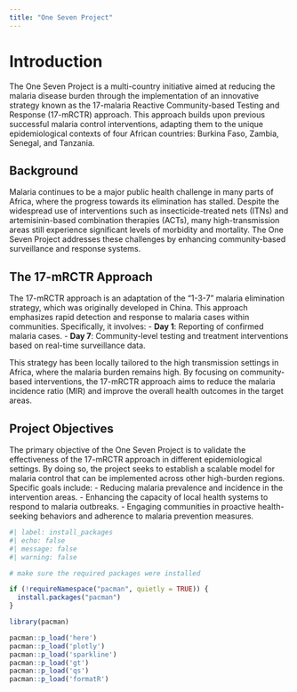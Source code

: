 ```yaml
---
title: "One Seven Project"
---
```


# Introduction

The One Seven Project is a multi-country initiative aimed at reducing the malaria disease burden through the implementation of an innovative strategy known as the 17-malaria Reactive Community-based Testing and Response (17-mRCTR) approach. This approach builds upon previous successful malaria control interventions, adapting them to the unique epidemiological contexts of four African countries: Burkina Faso, Zambia, Senegal, and Tanzania.

## Background

Malaria continues to be a major public health challenge in many parts of Africa, where the progress towards its elimination has stalled. Despite the widespread use of interventions such as insecticide-treated nets (ITNs) and artemisinin-based combination therapies (ACTs), many high-transmission areas still experience significant levels of morbidity and mortality. The One Seven Project addresses these challenges by enhancing community-based surveillance and response systems.

## The 17-mRCTR Approach

The 17-mRCTR approach is an adaptation of the "1-3-7" malaria elimination strategy, which was originally developed in China. This approach emphasizes rapid detection and response to malaria cases within communities. Specifically, it involves: - **Day 1**: Reporting of confirmed malaria cases. - **Day 7**: Community-level testing and treatment interventions based on real-time surveillance data.

This strategy has been locally tailored to the high transmission settings in Africa, where the malaria burden remains high. By focusing on community-based interventions, the 17-mRCTR approach aims to reduce the malaria incidence ratio (MIR) and improve the overall health outcomes in the target areas.

## Project Objectives

The primary objective of the One Seven Project is to validate the effectiveness of the 17-mRCTR approach in different epidemiological settings. By doing so, the project seeks to establish a scalable model for malaria control that can be implemented across other high-burden regions. Specific goals include: - Reducing malaria prevalence and incidence in the intervention areas. - Enhancing the capacity of local health systems to respond to malaria outbreaks. - Engaging communities in proactive health-seeking behaviors and adherence to malaria prevention measures.

```r
#| label: install_packages
#| echo: false
#| message: false
#| warning: false

# make sure the required packages were installed

if (!requireNamespace("pacman", quietly = TRUE)) {
  install.packages("pacman")
}

library(pacman)

pacman::p_load('here')
pacman::p_load('plotly')
pacman::p_load('sparkline')
pacman::p_load('gt')
pacman::p_load('qs')
pacman::p_load('formatR')
```
